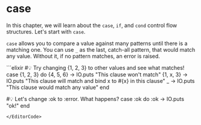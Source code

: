 
# case

In this chapter, we will learn about the `case`, `if`, and `cond` control flow structures. Let's start with `case`.

`case` allows you to compare a value against many patterns until there is a matching one. You can use `_` as the last, catch-all pattern, that would match any value. Without it, if no pattern matches, an error is raised.

<EditorCode>
```elixir
#💡 Try changing {1, 2, 3} to other values and see what matches!
case {1, 2, 3} do
  {4, 5, 6} ->
    IO.puts "This clause won't match"
  {1, x, 3} ->
    IO.puts "This clause will match and bind x to #{x} in this clause"
  _ ->
    IO.puts "This clause would match any value"
end

#💡 Let's change :ok to :error. What happens?
case :ok do
  :ok -> IO.puts "ok!"
end
```
</EditorCode>
